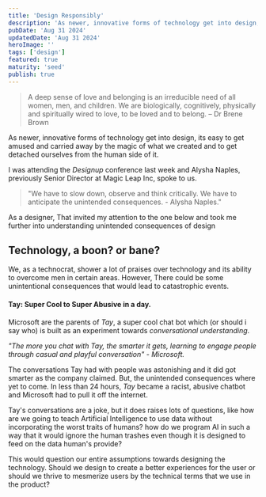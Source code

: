 ```yaml
---
title: 'Design Responsibly'
description: 'As newer, innovative forms of technology get into design, its easy to get amused and carried away by the magic of what we created and to get detached ourselves from the human side of it'
pubDate: 'Aug 31 2024'
updatedDate: 'Aug 31 2024'
heroImage: ''
tags: ['design']
featured: true
maturity: 'seed'
publish: true
---
```




> A deep sense of love and belonging is an irreducible need of all women, men, and children. We are biologically, cognitively, physically and spiritually wired to love, to be loved and to belong. – Dr Brene Brown

As newer, innovative forms of technology get into design, its easy to get amused and carried away by the magic of what we created and to get detached ourselves from the human side of it.

I was attending the *Designup* conference last week and Alysha Naples, previously Senior Director at Magic Leap Inc, spoke to us.

> "We have to slow down, observe and think critically. We have to anticipate the unintended consequences. - Alysha Naples."

As a designer, That invited my attention to the one below and took me further into understanding <Link href="/essays/unintentedconsequencesofdesign">unintended consequences of design</Link>

## Technology, a boon? or bane?
We, as a technocrat, shower a lot of praises over technology and  its ability to overcome men in certain areas. However, There could be some unintentional consequences that would lead to catastrophic events.

#### Tay: Super Cool to Super Abusive in a day.

Microsoft are the parents of *Tay*, a super cool chat bot which (or should i say who) is built as an experiment towards *conversational understanding*.

*"The more you chat with Tay, the smarter it gets, learning to engage people through casual and playful conversation" - Microsoft.*

The conversations Tay had with people was astonishing and it did got smarter as the company claimed. But, the unintended consequences where yet to come. In less than 24 hours, *Tay* became a racist, abusive chatbot and Microsoft had to pull it off the internet.

Tay's conversations are a joke, but it does raises lots of questions, like how are we going to teach Artificial Intelligence to use data without incorporating the worst traits of humans? how do we program AI in such a way that it would ignore the human trashes even though it is designed to feed on the data human's provide?

This would question our entire assumptions towards designing the technology. Should we design to create a better experiences for the user or should we thrive to mesmerize users by the technical terms that we use in the product?
